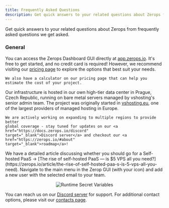 ```yaml
---
title: Frequently Asked Questions
description: Get quick answers to your related questions about Zerops from frequently asked questions by people.
---
```



Get quick answers to your related questions about Zerops from frequently asked questions we get asked.

### General

<FAQ>
  <FAQItem question="Where can I find the Zerops Dashboard GUI?">
    You can access the Zerops Dashboard GUI directly at <a href="https://app.zerops.io">app.zerops.io</a>.
  </FAQItem>
  <FAQItem question="How much does it cost to get started?">
    It's free to get started, and no credit card is required! However, we
    recommend visiting our <a href="/features/pricing">pricing page</a> to explore the options that best suit your needs.

    We also have a calculator on our pricing page that can help you estimate the cost of your project.
  </FAQItem>
  <FAQItem question="Where are your servers located?">
    Our infrastructure is hosted in our own high-tier data center in Prague,
    Czech Republic, running on bare metal servers managed by vshosting's senior
    admin team. The project was originally started in <a href="https://vshosting.eu/"
    target="_blank">vshosting.eu</a>, one of the largest providers of managed hosting
    in Europe.
    
    We are actively working on expanding to multiple regions to provide better
    global coverage - stay tuned for updates on our <a href="https://docs.zerops.io/discord"
    target="_blank">Discord server</a> and checkout our <a href="https://zerops.io/#about"
    target="_blank">roadmap</a>!
  </FAQItem>
  <FAQItem question="Why should I use Zerops over Self-Hosted PaaS?">
    We have a detailed article discussing whether you should go for a Self-hosted PaaS → [The rise of self-hosted PaaS — is $5 VPS all you need?](https://zerops.io/article/the-rise-of-self-hosted-paa-s-is-5-vps-all-you-need).
  </FAQItem>
  <FAQItem question="How do I change my email?">
    Navigate to the main menu in the Zerop GUI (with your icon) and add a new user with the selected email to your team.
    <p align="center">
        <Image
        lightImage="/img/screenshots/add_user.png"
        darkImage="/img/screenshots/add_user.png"
        alt="Runtime Secret Variables"
        />
    </p>
  </FAQItem>
  <FAQItem question="I have more questions. Where can I reach out to get help?">
    You can reach us on our <a href="https://docs.zerops.io/discord" target="_blank">Discord server</a> for support. For additional contact options, please visit our <a href="http://localhost:3001/help/contacts">contacts page</a>.
  </FAQItem>
</FAQ>
